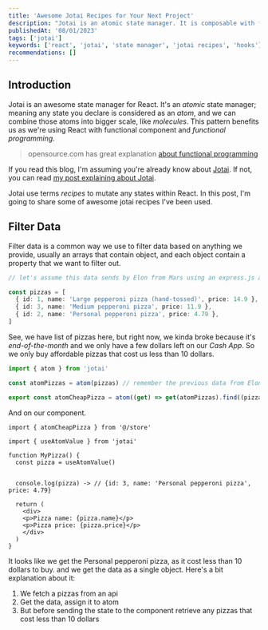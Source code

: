 ```yaml
---
title: 'Awesome Jotai Recipes for Your Next Project'
description: "Jotai is an atomic state manager. It is composable with functional programming. Jotai uses 'recipes' to build its logical flow of states. On this post you'll learn 5 awesome jotai recipes for you to use on your next project."
publishedAt: '08/01/2023'
tags: ['jotai']
keywords: ['react', 'jotai', 'state manager', 'jotai recipes', 'hooks']
recommendations: []
---
```


## Introduction

Jotai is an awesome state manager for React. It's an _atomic_ state manager; meaning any state you declare is considered as an _atom_, and we can combine those atoms into bigger scale, like _molecules_. This pattern benefits us as we're using React with functional component and _functional programming_.

> opensource.com has great explanation [about functional programming](https://opensource.com/article/17/6/functional-javascript 'functional programming by opensource.com')

If you read this blog, I'm assuming you're already know about [Jotai](https://jotai.org 'jotai website'). If not, you can read [my post explaining about Jotai](/blog/jotai-awesome-state-management 'read about jotai').

Jotai use terms _recipes_ to mutate any states within React. In this post, I'm going to share some of awesome jotai recipes I've been used.

## Filter Data

Filter data is a common way we use to filter data based on anything we provide, usually an arrays that contain object, and each object contain a property that we want to filter out.

```ts
// let's assume this data sends by Elon from Mars using an express.js app

const pizzas = [
  { id: 1, name: 'Large pepperoni pizza (hand-tossed)', price: 14.9 },
  { id: 3, name: 'Medium pepperoni pizza', price: 11.9 },
  { id: 2, name: 'Personal pepperoni pizza', price: 4.79 },
]
```

See, we have list of pizzas here, but right now, we kinda broke because it's _end-of-the-month_ and we only have a few dollars left on our _Cash App_. So we only buy affordable pizzas that cost us less than 10 dollars.

```ts
import { atom } from 'jotai'

const atomPizzas = atom(pizzas) // remember the previous data from Elon

export const atomCheapPizza = atom((get) => get(atomPizzas).find((pizza) => pizza.price < 10))
```

And on our component.

```tsx
import { atomCheapPizza } from '@/store'

import { useAtomValue } from 'jotai'

function MyPizza() {
  const pizza = useAtomValue()


  console.log(pizza) -> // {id: 3, name: 'Personal pepperoni pizza', price: 4.79}

  return (
    <div>
    <p>Pizza name: {pizza.name}</p>
    <p>Pizza price: {pizza.price}</p>
    </div>
  )
}
```

It looks like we get the Personal pepperoni pizza, as it cost less than 10 dollars to buy. and we get the data as a single object. Here's a bit explanation about it:

1. We fetch a pizzas from an api
2. Get the data, assign it to atom
3. But before sending the state to the component retrieve any pizzas that cost less than 10 dollars
